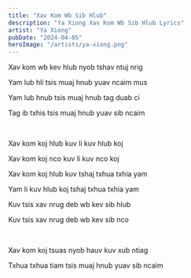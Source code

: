 ```yaml
---
title: "Xav Kom Wb Sib Hlub"
description: "Ya Xiong Xav Kom Wb Sib Hlub Lyrics"
artist: "Ya Xiong"
pubDate: "2024-04-05"
heroImage: "/artists/ya-xiong.png"
---
```


Xav kom wb kev hlub nyob tshav ntuj nrig 

Yam lub hli tsis muaj hnub yuav ncaim mus 

Yam lub hnub tsis muaj hnub tag duab ci 

Tag ib txhis tsis muaj hnub yuav sib ncaim 

<br />

Xav kom koj hlub kuv li kuv hlub koj

Xav kom koj nco kuv li kuv nco koj 

Xav kom koj hlub kuv tshaj txhua txhia yam 

Yam li kuv hlub koj tshaj txhua txhia yam 

Kuv tsis xav nrug deb wb kev sib hlub 

Kuv tsis xav nrug deb wb kev sib nco

<br /> 

Xav kom koj tsuas nyob hauv kuv xub ntiag 

Txhua txhua tiam tsis muaj hnub yuav sib ncaim